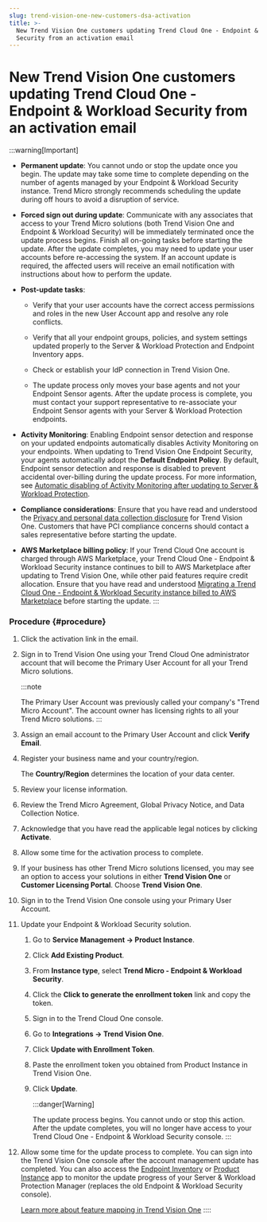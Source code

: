 ```yaml
---
slug: trend-vision-one-new-customers-dsa-activation
title: >-
  New Trend Vision One customers updating Trend Cloud One - Endpoint & Workload
  Security from an activation email
---
```

# New Trend Vision One customers updating Trend Cloud One - Endpoint & Workload Security from an activation email

:::warning[Important]

- **Permanent update**: You cannot undo or stop the update once you begin. The update may take some time to complete depending on the number of agents managed by your Endpoint & Workload Security instance. Trend Micro strongly recommends scheduling the update during off hours to avoid a disruption of service.

- **Forced sign out during update**: Communicate with any associates that access to your Trend Micro solutions (both Trend Vision One and Endpoint & Workload Security) will be immediately terminated once the update process begins. Finish all on-going tasks before starting the update. After the update completes, you may need to update your user accounts before re-accessing the system. If an account update is required, the affected users will receive an email notification with instructions about how to perform the update.

- **Post-update tasks**:

  - Verify that your user accounts have the correct access permissions and roles in the new User Account app and resolve any role conflicts.

  - Verify that all your endpoint groups, policies, and system settings updated properly to the Server & Workload Protection and Endpoint Inventory apps.

  - Check or establish your IdP connection in Trend Vision One.

  - The update process only moves your base agents and not your Endpoint Sensor agents. After the update process is complete, you must contact your support representative to re-associate your Endpoint Sensor agents with your Server & Workload Protection endpoints.

- **Activity Monitoring**: Enabling Endpoint sensor detection and response on your updated endpoints automatically disables Activity Monitoring on your endpoints. When updating to Trend Vision One Endpoint Security, your agents automatically adopt the **Default Endpoint Policy**. By default, Endpoint sensor detection and response is disabled to prevent accidental over-billing during the update process. For more information, see [Automatic disabling of Activity Monitoring after updating to Server & Workload Protection](auto-disable-activity-monitoring.mdx).

- **Compliance considerations**: Ensure that you have read and understood the [Privacy and personal data collection disclosure](ppdcd-trend-vision-one.mdx) for Trend Vision One. Customers that have PCI compliance concerns should contact a sales representative before starting the update.

- **AWS Marketplace billing policy**: If your Trend Cloud One account is charged through AWS Marketplace, your Trend Cloud One - Endpoint & Workload Security instance continues to bill to AWS Marketplace after updating to Trend Vision One, while other paid features require credit allocation. Ensure that you have read and understood [Migrating a Trend Cloud One - Endpoint & Workload Security instance billed to AWS Marketplace](migrate-billed-aws-market.mdx) before starting the update.
:::

### Procedure {#procedure}

1.  Click the activation link in the email.

2.  Sign in to Trend Vision One using your Trend Cloud One administrator account that will become the Primary User Account for all your Trend Micro solutions.

    :::note

    The Primary User Account was previously called your company's "Trend Micro Account". The account owner has licensing rights to all your Trend Micro solutions.
    :::

3.  Assign an email account to the Primary User Account and click **Verify Email**.

4.  Register your business name and your country/region.

    The **Country/Region** determines the location of your data center.

5.  Review your license information.

6.  Review the Trend Micro Agreement, Global Privacy Notice, and Data Collection Notice.

7.  Acknowledge that you have read the applicable legal notices by clicking **Activate**.

8.  Allow some time for the activation process to complete.

9.  If your business has other Trend Micro solutions licensed, you may see an option to access your solutions in either **Trend Vision One** or **Customer Licensing Portal**. Choose **Trend Vision One**.

10. Sign in to the Trend Vision One console using your Primary User Account.

11. Update your Endpoint & Workload Security solution.

    1.  Go to **Service Management → Product Instance**.

    2.  Click **Add Existing Product**.

    3.  From **Instance type**, select **Trend Micro - Endpoint & Workload Security**.

    4.  Click the **Click to generate the enrollment token** link and copy the token.

    5.  Sign in to the Trend Cloud One console.

    6.  Go to **Integrations → Trend Vision One**.

    7.  Click **Update with Enrollment Token**.

    8.  Paste the enrollment token you obtained from Product Instance in Trend Vision One.

    9.  Click **Update**.

        :::danger[Warning]

        The update process begins. You cannot undo or stop this action. After the update completes, you will no longer have access to your Trend Cloud One - Endpoint & Workload Security console.
        :::

12. Allow some time for the update process to complete. You can sign into the Trend Vision One console after the account management update has completed. You can also access the [Endpoint Inventory](endpoint-inventory-intro-part.mdx) or [Product Instance](product-instance.mdx) app to monitor the update progress of your Server & Workload Protection Manager (replaces the old Endpoint & Workload Security console).

    [Learn more about feature mapping in Trend Vision One](dsa-swp-feature-map.mdx)
::::

